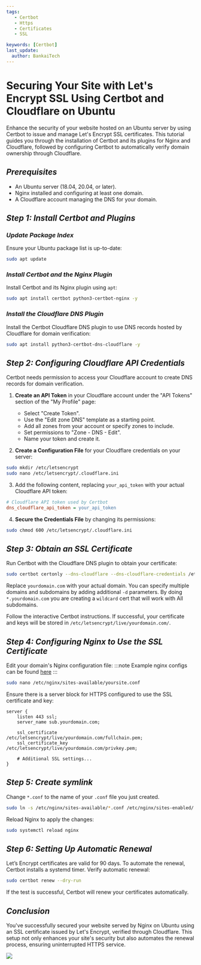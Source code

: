 ---
tags:
   - Certbot
   - Https
   - Certificates
   - SSL

keywords: [Certbot]
last_update:
  author: BankaiTech
---

# **Securing Your Site with Let's Encrypt SSL Using Certbot and Cloudflare on Ubuntu**

Enhance the security of your website hosted on an Ubuntu server by using Certbot to issue and manage Let's Encrypt SSL certificates. This tutorial guides you through the installation of Certbot and its plugins for Nginx and Cloudflare, followed by configuring Certbot to automatically verify domain ownership through Cloudflare.

## ***Prerequisites***

- An Ubuntu server (18.04, 20.04, or later).
- Nginx installed and configuring at least one domain.
- A Cloudflare account managing the DNS for your domain.

## ***Step 1: Install Certbot and Plugins***

### *Update Package Index*

Ensure your Ubuntu package list is up-to-date:

```bash
sudo apt update
```

### *Install Certbot and the Nginx Plugin*

Install Certbot and its Nginx plugin using `apt`:

```bash
sudo apt install certbot python3-certbot-nginx -y
```

### *Install the Cloudflare DNS Plugin*

Install the Certbot Cloudflare DNS plugin to use DNS records hosted by Cloudflare for domain verification:

```bash
sudo apt install python3-certbot-dns-cloudflare -y
```

## ***Step 2: Configuring Cloudflare API Credentials***

Certbot needs permission to access your Cloudflare account to create DNS records for domain verification.

1. **Create an API Token** in your Cloudflare account under the "API Tokens" section of the "My Profile" page:
    - Select "Create Token".
    - Use the "Edit zone DNS" template as a starting point.
    - Add all zones from your account or specify zones to include.
    - Set permissions to "Zone - DNS - Edit".
    - Name your token and create it.

2. **Create a Configuration File** for your Cloudflare credentials on your server:

```bash
sudo mkdir /etc/letsencrypt
sudo nano /etc/letsencrypt/.cloudflare.ini
```

3. Add the following content, replacing `your_api_token` with your actual Cloudflare API token:

```ini
# Cloudflare API token used by Certbot
dns_cloudflare_api_token = your_api_token
```

4. **Secure the Credentials File** by changing its permissions:

```bash
sudo chmod 600 /etc/letsencrypt/.cloudflare.ini
```

## ***Step 3: Obtain an SSL Certificate***

Run Certbot with the Cloudflare DNS plugin to obtain your certificate:

```bash
sudo certbot certonly --dns-cloudflare --dns-cloudflare-credentials /etc/letsencrypt/.cloudflare.ini -d yourdomain.com -d *.yourdomain.com --preferred-challenges dns-01 --dns-cloudflare-propagation-seconds 60
```

Replace `yourdomain.com` with your actual domain. You can specify multiple domains and subdomains by adding additional `-d` parameters.
By doing `*.yourdomain.com` you are creating a `wildcard` cert that will work with All subdomains.

Follow the interactive Certbot instructions. If successful, your certificate and keys will be stored in `/etc/letsencrypt/live/yourdomain.com/`.

## ***Step 4: Configuring Nginx to Use the SSL Certificate***

Edit your domain's Nginx configuration file:
:::note
Example nginx configs can be found [here](https://docs.bankai-tech.com/Examples/Reverse%20Proxies/Nginx/)
:::
```bash
sudo nano /etc/nginx/sites-available/yoursite.conf
```

Ensure there is a server block for HTTPS configured to use the SSL certificate and key:

```nginx
server {
    listen 443 ssl;
    server_name sub.yourdomain.com;

    ssl_certificate /etc/letsencrypt/live/yourdomain.com/fullchain.pem;
    ssl_certificate_key /etc/letsencrypt/live/yourdomain.com/privkey.pem;

    # Additional SSL settings...
}
```

## ***Step 5: Create symlink***

Change `*.conf` to the name of your `.conf` file you just created.
```bash
sudo ln -s /etc/nginx/sites-available/*.conf /etc/nginx/sites-enabled/
```
Reload Nginx to apply the changes:

```bash
sudo systemctl reload nginx
```

## ***Step 6: Setting Up Automatic Renewal***

Let’s Encrypt certificates are valid for 90 days. To automate the renewal, Certbot installs a systemd timer. Verify automatic renewal:

```bash
sudo certbot renew --dry-run
```

If the test is successful, Certbot will renew your certificates automatically.

## ***Conclusion***

You've successfully secured your website served by Nginx on Ubuntu using an SSL certificate issued by Let's Encrypt, verified through Cloudflare. This setup not only enhances your site's security but also automates the renewal process, ensuring uninterrupted HTTPS service.

<a href="https://www.buymeacoffee.com/BankaiTech"><img src="https://img.buymeacoffee.com/button-api/?text=Buy me a beer&emoji=🍺&slug=BankaiTech&button_colour=FFDD00&font_colour=000000&font_family=Cookie&outline_colour=000000&coffee_colour=ffffff" /></a>
